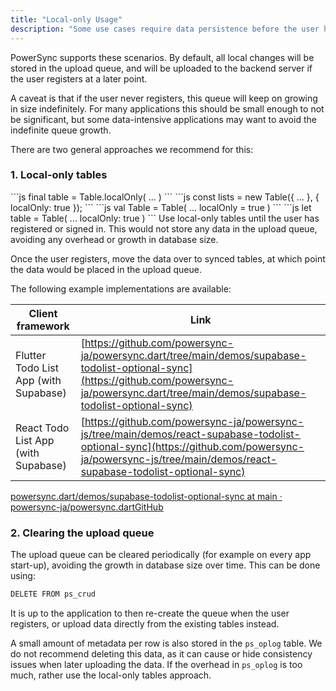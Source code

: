 ```yaml
---
title: "Local-only Usage"
description: "Some use cases require data persistence before the user has registered / signed in. In some of those cases, the user may want to register and start syncing data with other devices or users at a later point, while other users may keep on using the app without ever registering or going online."
---
```


PowerSync supports these scenarios. By default, all local changes will be stored in the upload queue, and will be uploaded to the backend server if the user registers at a later point.

A caveat is that if the user never registers, this queue will keep on growing in size indefinitely. For many applications this should be small enough to not be significant, but some data-intensive applications may want to avoid the indefinite queue growth.

There are two general approaches we recommend for this:

### 1\. Local-only tables

<Tabs>
  <Tab title="Flutter">
```js
final table = Table.localOnly(
  ...
)
```
  </Tab>
  <Tab title="javaScript">
```js
const lists = new Table({
  ...
}, {
  localOnly: true
});
```
  </Tab>
    <Tab title="Kotlin">
```js
val Table = Table(
    ...
    localOnly = true
)
```
  </Tab>
    <Tab title="Swift">
```js
let table = Table(
    ...
    localOnly: true
)
```
  </Tab>
</Tabs>
Use local-only tables until the user has registered or signed in. This would not store any data in the upload queue, avoiding any overhead or growth in database size.

Once the user registers, move the data over to synced tables, at which point the data would be placed in the upload queue.

The following example implementations are available:

| Client framework                      | Link                                                                                                                                                                                                     |
| ------------------------------------- | -------------------------------------------------------------------------------------------------------------------------------------------------------------------------------------------------------- |
| Flutter Todo List App (with Supabase) | [https://github.com/powersync-ja/powersync.dart/tree/main/demos/supabase-todolist-optional-sync](https://github.com/powersync-ja/powersync.dart/tree/main/demos/supabase-todolist-optional-sync)         |
| React Todo List App (with Supabase)   | [https://github.com/powersync-ja/powersync-js/tree/main/demos/react-supabase-todolist-optional-sync](https://github.com/powersync-ja/powersync-js/tree/main/demos/react-supabase-todolist-optional-sync) |

[powersync.dart/demos/supabase-todolist-optional-sync at main · powersync-ja/powersync.dartGitHub](https://github.com/powersync-ja/powersync.dart/tree/main/demos/supabase-todolist-optional-sync)

### 2\. Clearing the upload queue

The upload queue can be cleared periodically (for example on every app start-up), avoiding the growth in database size over time. This can be done using:

```bash
DELETE FROM ps_crud
```

It is up to the application to then re-create the queue when the user registers, or upload data directly from the existing tables instead.

A small amount of metadata per row is also stored in the `ps_oplog` table. We do not recommend deleting this data, as it can cause or hide consistency issues when later uploading the data. If the overhead in `ps_oplog` is too much, rather use the local-only tables approach.
